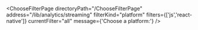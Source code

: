 


<ChooseFilterPage
    directoryPath="/ChooseFilterPage"
    address="/lib/analytics/streaming"
    filterKind="platform"
    filters={['js','react-native']}
    currentFilter="all"
    message={'Choose a platform:'}
/>
